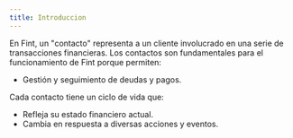 ```yaml
---
title: Introduccion
---
```


En Fint, un "contacto" representa a un cliente involucrado en una serie de transacciones financieras. Los contactos son fundamentales para el funcionamiento de Fint porque permiten:

- Gestión y seguimiento de deudas y pagos.

Cada contacto tiene un ciclo de vida que:

- Refleja su estado financiero actual.
- Cambia en respuesta a diversas acciones y eventos.

